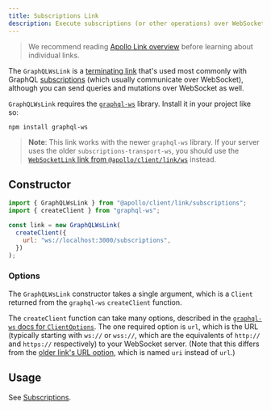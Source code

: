 ```yaml
---
title: Subscriptions Link
description: Execute subscriptions (or other operations) over WebSocket with the graphql-ws library
---
```


> We recommend reading [Apollo Link overview](./introduction/) before learning about individual links.

The `GraphQLWsLink` is a [terminating link](./introduction/#the-terminating-link) that's used most commonly with GraphQL [subscriptions](../../data/subscriptions/) (which usually communicate over WebSocket), although you can send queries and mutations over WebSocket as well.

`GraphQLWsLink` requires the [`graphql-ws`](https://www.npmjs.com/package/graphql-ws) library. Install it in your project like so:

```shell
npm install graphql-ws
```

> **Note**: This link works with the newer `graphql-ws` library. If your server uses the older `subscriptions-transport-ws`, you should use the [`WebSocketLink` link from `@apollo/client/link/ws`](./apollo-link-ws) instead.

## Constructor

```js
import { GraphQLWsLink } from "@apollo/client/link/subscriptions";
import { createClient } from "graphql-ws";

const link = new GraphQLWsLink(
  createClient({
    url: "ws://localhost:3000/subscriptions",
  })
);
```

### Options

The `GraphQLWsLink` constructor takes a single argument, which is a `Client` returned from the `graphql-ws` `createClient` function.

The `createClient` function can take many options, described in the [`graphql-ws` docs for `ClientOptions`](https://the-guild.dev/graphql/ws/docs/client/interfaces/ClientOptions). The one required option is `url`, which is the URL (typically starting with `ws://` or `wss://`, which are the equivalents of `http://` and `https://` respectively) to your WebSocket server. (Note that this differs from the [older link's URL option](./apollo-link-ws), which is named `uri` instead of `url`.)

## Usage

See [Subscriptions](../../data/subscriptions/).
